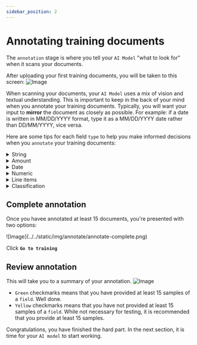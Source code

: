 ```yaml
---
sidebar_position: 2
---
```


# Annotating training documents
The `annotation` stage is where you tell your `AI Model` "what to look for" when it scans your documents.

After uploading your first training documents, you will be taken to this screen:
![Image](../../static/img/annotate/annotate-studio.png)

When scanning your documents, your `AI Model` uses a mix of vision and textual understanding. This is important to keep in the back of your mind when you annotate your training documents. Typically, you will want your input to **mirror** the document as closely as possible. For example: if a date is written in MM/DD/YYYY format, type it as a MM/DD/YYYY date rather than DD/MM/YYYY, vice versa.


Here are some tips for each field `type` to help you make informed decisions when you `annotate` your training documents:
<details>
  <summary>String</summary>
  <p>In addition to regular text and text+numbers, use strings are addresses, which you can create in one `string` field my mirroring how the address is depicted in your documents: </p>
  <div>
    ![Image](../../static/img/annotate/annotate-string-address.png)
  </div>
</details>

<details>
  <summary>Amount</summary>
  <p>When you type something in the `amount` field, your input will be **auto-formatted:** </p>
  - **Commas** "," are formatted to separate thousands. 
  - **Dots** "." are formatted to separate decimals. 
  <p>For example: Fifteen-thousand will look like: 15,000.00</p>
</details>

<details>
  <summary>Date</summary>
  <p>Dates are very common to extract. When you type a date in a `date` field, you must **mirror** the way the date is written on your document. </p>
  :::info
  If you created your model before 30th April 2024, you must continue entering dates in a DD/MM/YYYY format instead of mirroring what is written in your document.
  :::
</details>
<details>
  <summary>Numeric</summary>
  <p>Numeric is used for numbers, such as quantities, numeric IDs, etc. A Numeric field does not accept letters. </p>
</details>
<details>
  <summary>Line items</summary>
  <p> Line items are used for multiline tabular data. You do not have to annotate every single item in the table - 3 will do. If there are more than 3 items, pick 3 random items rather than the first three for better results.</p>
  <div>
  ![Image](../../static/img/create-model/create-model-lineItems.png)
  </div>
</details>
<details>
  <summary>Classification</summary>
  <p>Epcot is a theme park at Walt Disney World Resort featuring exciting attractions, international pavilions, award-winning fireworks and seasonal special events.</p>
</details>

## Complete annotation
Once you havee annotated at least 15 documents, you're presented with two options: 

<div style={{maxWidth: "50%", margin: "0 auto"}}>
   ![Image](../../static/img/annotate/annotate-complete.png)
</div>

Click <span className="utils-admonition-success">**`Go to training`**</span>

## Review annotation
This will take you to a summary of your annotation.
![Image](../../static/img/annotate/annotate-review.png)

- `Green` checkmarks means that you have provided at least 15 samples of a `field`. Well done. 
- `Yellow` checkmarks means that you have not provided at least 15 samples of a `field`. While not necessary for testing, it is recommended that you provide at least 15 samples.

Congratulations, you have finished the hard part. In the next section, it is time for your `AI model` to start working.